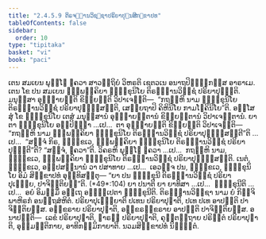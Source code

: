 ```yaml
---
title: "2.4.5.9 ຕິຣຈ຺ຉານວິຊ຺ຊາປຣິຍາປຸຓນສິກ຺ຂາປທ"
tableOfContents: false
sidebar:
  order: 10
type: "tipitaka"
basket: "vi"
book: "paci"
---
```



<DynamicBreadcrumb />

<Division number="1013" book="paci">

<Paragraph number="3071" book="paci">
ເຕນ ສມເຍນ ພຸທ຺ໂຘ ຠຄວາ ສາວຕ຺ຖິຍໍ ວິຫຣຕິ ເຊຕວເນ ອນາຖປິຓ຺ຑິກສ຺ສ ອາຣາເມ. ເຕນ ໂຂ ປນ ສມເຍນ ຉພ຺ພຄ຺ຄິຍາ ຠິກ຺ຂຸນິໂຍ ຕິຣຈ຺ຉານວິຊ຺ຊໍ ປຣິຍາປຸຓນ຺ຕິ. ມນຸສ຺ສາ ອຸຊ຺ຌາຍນ຺ຕິ ຂິຍ຺ຍນ຺ຕິ ວິປາເຈນ຺ຕິ—  “ກຖຎ຺ຫິ ນາມ ຠິກ຺ຂຸນິໂຍ ຕິຣຈ຺ຉານວິຊ຺ຊໍ ປຣິຍາປຸຓິສ຺ສນ຺ຕິ, ເສຍ຺ຍຖາປິ ຄິຫິນິໂຍ ກາມໂຠຄິນິໂຍ”ຕິ.
</Paragraph>

<Paragraph number="3072" book="paci">
ອສ຺ໂສສຸໍ ໂຂ ຠິກ຺ຂຸນິໂຍ ເຕສໍ ມນຸສ຺ສານໍ ອຸຊ຺ຌາຍນ຺ຕານໍ ຂິຍ຺ຍນ຺ຕານໍ ວິປາເຈນ຺ຕານໍ. ຍາ ຕາ ຠິກ຺ຂຸນິໂຍ ອປ຺ປິຈ຺ຉາ …ເປ…  ຕາ ອຸຊ຺ຌາຍນ຺ຕິ ຂິຍ຺ຍນ຺ຕິ ວິປາເຈນ຺ຕິ—  “ກຖຎ຺ຫິ ນາມ ຉພ຺ພຄ຺ຄິຍາ ຠິກ຺ຂຸນິໂຍ ຕິຣຈ຺ຉານວິຊ຺ຊໍ ປຣິຍາປຸຓິສ຺ສນ຺ຕີ”ຕິ …ເປ…  “ສຈ຺ຈໍ ກິຣ, ຠິກ຺ຂເວ, ຉພ຺ພຄ຺ຄິຍາ ຠິກ຺ຂຸນິໂຍ ຕິຣຈ຺ຉານວິຊ຺ຊໍ ປຣິຍາປຸຓນ຺ຕີ”ຕິ? “ສຈ຺ຈໍ, ຠຄວາ”ຕິ. ວິຄຣຫິ ພຸທ຺ໂຘ ຠຄວາ …ເປ…  ກຖຎ຺ຫິ ນາມ, ຠິກ຺ຂເວ, ຉພ຺ພຄ຺ຄິຍາ ຠິກ຺ຂຸນິໂຍ ຕິຣຈ຺ຉານວິຊ຺ຊໍ ປຣິຍາປຸຓິສ຺ສນ຺ຕິ. ເນຕໍ, ຠິກ຺ຂເວ, ອປ຺ປສນ຺ນານໍ ວາ ປສາທາຍ …ເປ…  ເອວຎ຺ຈ ປນ, ຠິກ຺ຂເວ, ຠິກ຺ຂຸນິໂຍ ອິມໍ ສິກ຺ຂາປທໍ ອຸທ຺ທິສນ຺ຕຸ—
</Paragraph>

</Division>
<Division number="1014" book="paci">

<Paragraph number="3073" book="paci">
<Emphasis>“ຍາ ປນ ຠິກ຺ຂຸນີ ຕິຣຈ຺ຉານວິຊ຺ຊໍ ປຣິຍາປຸເຓຍ຺ຍ, ປາຈິຕ຺ຕິຍນ຺”</Emphasis>ຕິ. (*49*:<Emphasis>104</Emphasis>)
</Paragraph>

</Division>
<Division number="1015" book="paci">

<Paragraph number="3074" book="paci">
<Emphasis>ຍາ ປນາ</Emphasis>ຕິ ຍາ ຍາທິສາ …ເປ…  <Emphasis>ຠິກ຺ຂຸນີ</Emphasis>ຕິ …ເປ…  ອຍໍ ອິມສ຺ມິໍ ອຕ຺ເຖ ອຘິປ຺ເປຕາ ຠິກ຺ຂຸນີຕິ.
</Paragraph>

<Paragraph number="3075" book="paci">
<Emphasis>ຕິຣຈ຺ຉານວິຊ຺ຊາ</Emphasis> ນາມ ຍໍ ກິຎ຺ຈິ ພາຫິຣກໍ ອນຕ຺ຖສໍຫິຕໍ.
</Paragraph>

<Paragraph number="3076" book="paci">
<Emphasis>ປຣິຍາປຸເຓຍ຺ຍາ</Emphasis>ຕິ ປເທນ ປຣິຍາປຸຓາຕິ, ປເທ ປເທ ອາປຕ຺ຕິ ປາຈິຕ຺ຕິຍສ຺ສ. ອກ຺ຂຣາຍ ປຣິຍາປຸຓາຕິ, ອກ຺ຂຣກ຺ຂຣາຍ ອາປຕ຺ຕິ ປາຈິຕ຺ຕິຍສ຺ສ.
</Paragraph>

</Division>
<Division number="1016" book="paci">

<Paragraph number="3077" book="paci">
ອນາປຕ຺ຕິ—  ເລຂໍ ປຣິຍາປຸຓາຕິ, ຘາຣຓໍ ປຣິຍາປຸຓາຕິ, ຄຸຕ຺ຕຕ຺ຖາຍ ປຣິຕ຺ຕໍ ປຣິຍາປຸຓາຕິ, ອຸມ຺ມຕ຺ຕິກາຍ, ອາທິກມ຺ມິກາຍາຕິ.

</Paragraph>
</Division>

<Paragraph number="3078" type="center" book="paci">
ນວມສິກ຺ຂາປທໍ ນິຏ຺ຐິຕໍ.
</Paragraph>